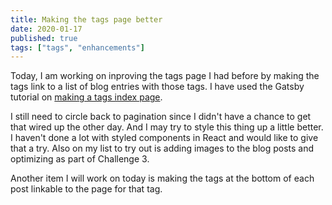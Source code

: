 ```yaml
---
title: Making the tags page better
date: 2020-01-17
published: true
tags: ["tags", "enhancements"]
---
```


Today, I am working on inproving the tags page I had before by making the tags link to a list of blog entries with those tags. I have used the Gatsby tutorial on [making a tags index page](https://www.gatsbyjs.org/docs/adding-tags-and-categories-to-blog-posts/). 

I still need to circle back to pagination since I didn't have a chance to get that wired up the other day. And I may try to style this thing up a little better. I haven't done a lot with styled components in React and would like to give that a try. Also on my list to try out is adding images to the blog posts and optimizing as part of Challenge 3.

Another item I will work on today is making the tags at the bottom of each post linkable to the page for that tag.